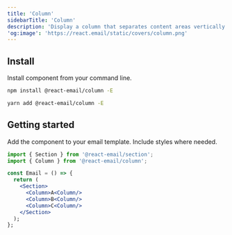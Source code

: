 ```yaml
---
title: 'Column'
sidebarTitle: 'Column'
description: 'Display a column that separates content areas vertically in your email.'
'og:image': 'https://react.email/static/covers/column.png'
---
```


## Install

Install component from your command line.

<CodeGroup>

```sh npm
npm install @react-email/column -E
```

```sh yarn
yarn add @react-email/column -E
```

</CodeGroup>

## Getting started

Add the component to your email template. Include styles where needed.

```jsx
import { Section } from '@react-email/section';
import { Column } from '@react-email/column';

const Email = () => {
  return (
    <Section>
      <Column>A<Column/>
      <Column>B<Column/>
      <Column>C<Column/>
    </Section>
  );
};
```

<Snippet file="support.mdx" />
